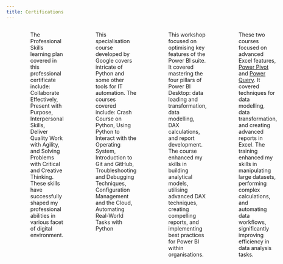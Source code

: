 ```yaml
---
title: Certifications
---
```


:::::{.column-page-right #certification}

::::{.columns}
:::{.column width="70%"}
#### [Working in a Digital World: Professional Skills – IBM Skill Build](https://www.credly.com/badges/a295edb3-c524-47bb-b238-153c8f8a60f2){.external target="_blank"}
:::
:::{.column width="20%"}
:::
:::{.column width="10%"}
#### 2024
:::

:::{.cert_experience}
The Professional Skills learning plan covered in this professional certificate include: Collaborate Effectively, Present with Purpose, Interpersonal Skills, Deliver Quality Work with Agility, and Solving Problems with Critical and Creative Thinking. These skills have successfully shaped my professional abilities in various facet of digital environment.
:::

:::{.column width="70%"}
#### [Google IT Automation with Python Specialisation – Google/Coursera](https://www.coursera.org/account/accomplishments/specialization/certificate/VY75DWS2G3RE){.external target="_blank"}
:::
:::{.column width="20%"}
:::
:::{.column width="10%"}
#### 2022
:::

:::{.cert_experience}
This specialisation course developed by Google covers intricate of Python and some other tools for IT automation. The courses covered include: Crash Course on Python, Using Python to Interact with the Operating System, Introduction to Git and GitHub, Troubleshooting and Debugging Techniques, Configuration Management and the Cloud, Automating Real-World Tasks with Python
:::

:::{.column width="70%"}
#### [Power BI Super Users Workshop – Enterprise DNA](https://www.udemy.com/certificate/UC-f18a6376-354e-4754-8623-0ff74e075399/){.external target="_blank"}
:::
:::{.column width="20%"}
:::
:::{.column width="10%"}
#### 2022
:::

:::{.cert_experience}
This workshop focused on optimising key features of the Power BI suite. It covered mastering the four pillars of Power BI Desktop: data loading and transformation, data modelling, DAX calculations, and report development. The course enhanced my skills in building analytical models, utilising advanced DAX techniques, creating compelling reports, and implementing best practices for Power BI within organisations.
:::

:::{.column width="70%"}
#### [Microsoft Excel Power Pivot & Power Query – GoSkills.com](https://www.goskills.com/Profile/comsavvy/Certificates/191954){.external target="_blank"}
:::
:::{.column width="20%"}
:::
:::{.column width="10%"}
#### 2022
:::

:::{.cert_experience}
These two courses focused on advanced Excel features, [Power Pivot](https://www.goskills.com/Profile/comsavvy/Certificates/191954){.external target="_blank"} and [Power Query](https://www.goskills.com/Profile/comsavvy/Certificates/192247){.external target="_blank"}. It covered techniques for data modelling, data transformation, and creating advanced reports in Excel. The training enhanced my skills in manipulating large datasets, performing complex calculations, and automating data workflows, significantly improving efficiency in data analysis tasks.
:::

:::{.column width="70%"}
#### [Mastering DAX Calculations – Enterprise DNA](https://enterprise-dna.verified.cv/en/verify/92974995891854)
:::
:::{.column width="20%"}
:::
:::{.column width="10%"}
#### 2022
:::

:::{.cert_experience}
This course focused on advanced Data Analysis Expressions (DAX). It covered complex functions, optimisation techniques, and best practices for efficient data modelling. The training enhanced my ability to perform intricate data analysis, create sophisticated measures, and develop high-performing analytical solutions.
:::

:::{.column width="70%"}
#### [Spreadsheet Fundamentals Track – Datacamp](https://www.datacamp.com/statement-of-accomplishment/track/c958490a68b88ee8902aec7c6770f03a3e1645a8){.external target="_blank"}
:::
:::{.column width="20%"}
:::
:::{.column width="10%"}
#### 2022
:::

:::{.cert_experience}
This professional certificate comprised five courses: Introduction to Google Sheets, Data Analysis in Google Sheets, Intermediate Google Sheets, Pivot Tables in Google Sheets, and Data Visualisation in Google Sheets. These courses enhanced my ability to effectively manipulate, analyse and visualise data using Google Sheets.
:::

:::{.column width="70%"}
#### [Importing & Cleaning Data with Python Track – Datacamp](https://www.datacamp.com/statement-of-accomplishment/track/07187005c51f319a236411aaf4f7b8a87e76a503){.external target="_blank"}
:::
:::{.column width="20%"}
:::
:::{.column width="10%"}
#### 2022
:::

:::{.cert_experience}
This professional certificate enhanced my skills in importing data into Python from various sources -including Excel, SQL, SAS, web, and APIs—cleaning and diagnosing dirty data, reshaping DataFrames using pandas, and applying data manipulation techniques in a real-world project such as analysing Airbnb market trends.
:::

:::{.column width="70%"}
#### [Applied Data Science II: Machine Learning & Statistical Analysis (with honors) – World Quant University](https://www.youracclaim.com/badges/28cfa17e-1c24-48ce-84cc-b4e6bae4c2e4){.external target="_blank"}
:::
:::{.column width="20%"}
:::
:::{.column width="10%"}
#### 2021
:::

:::{.cert_experience}
This professional course focused on advanced data science topics, including machine learning algorithms and statistical analysis techniques. It enhanced my skills in building predictive models, performing statistical inference, and applying machine learning methods to real-world datasets.
:::

:::{.column width="70%"}
#### [Time Series Analysis and Forecasting using Python – Udemy](https://www.udemy.com/certificate/UC-81e58c57-c931-4c32-b5b0-e04b6db53998/){.external target="_blank"}
:::
:::{.column width="20%"}
:::
:::{.column width="10%"}
#### 2021
:::

:::{.cert_experience}
Acquired practical skills in time series analysis and forecasting using Python. Learned to manipulate time-stamped data, identify trends and seasonal patterns, and build predictive models with libraries like pandas and statsmodels. This course enhanced my ability to forecast future data points based on historical trends.
:::

:::{.column width="70%"}
#### [TensorFlow for AI, Machine Learning, and Deep Learning – DeepLearning.AI/Coursera](https://www.coursera.org/account/accomplishments/certificate/LKRZD2N8B5U5){.external target="_blank"}
:::
:::{.column width="20%"}
:::
:::{.column width="10%"}
#### 2020
:::

:::{.cert_experience}
This course provided a comprehensive introduction to TensorFlow, an open-source machine learning framework, which enhanced my skills in building and training neural network models.
:::

:::{.column width="70%"}
#### [Excel Skills for Business Specialisation – Macquarie University/Coursera](https://www.coursera.org/account/accomplishments/specialization/certificate/EH5NQAYNX7HJ){.external target="_blank"}
:::
:::{.column width="20%"}
:::
:::{.column width="10%"}
#### 2020
:::

:::{.cert_experience}
This specialisation enhanced my Excel skills for business applications, covering advanced formulas, data modelling, pivot tables, and interactive dashboards—improving my ability to efficiently analyze and visualize business data.
:::

:::{.column width="70%"}
#### [SQL for Data Science – University of California (UC Davis)/Coursera](https://www.coursera.org/account/accomplishments/specialization/certificate/EH5NQAYNX7HJ){.external target="_blank"}
:::
:::{.column width="20%"}
:::
:::{.column width="10%"}
#### 2020
:::

:::{.cert_experience}
This course provided a comprehensive introduction to SQL for data science. It covered querying databases, performing data analysis, and working with real-world datasets. The training enhanced my ability to manage and analyze data using SQL, improving my efficiency in data-driven decision-making.
:::

:::{.column width="70%"}
#### [Applied Data Science I: Scientific Computing & Python for Data Science – World Quant University](https://www.youracclaim.com/badges/51075f3f-07f3-45dd-8e99-ce2f3b7fff77/public_url){.external target="_blank"}
:::
:::{.column width="20%"}
:::
:::{.column width="10%"}
#### 2019
:::

:::{.cert_experience}
This course focused on scientific computing and Python for data science. It covered essential Python libraries such as NumPy, pandas, and Matplotlib, and their applications in data analysis. The training enhanced my skills in scientific computing, data manipulation, and visualization, enabling me to tackle complex data science problems.
:::

::::
::::::